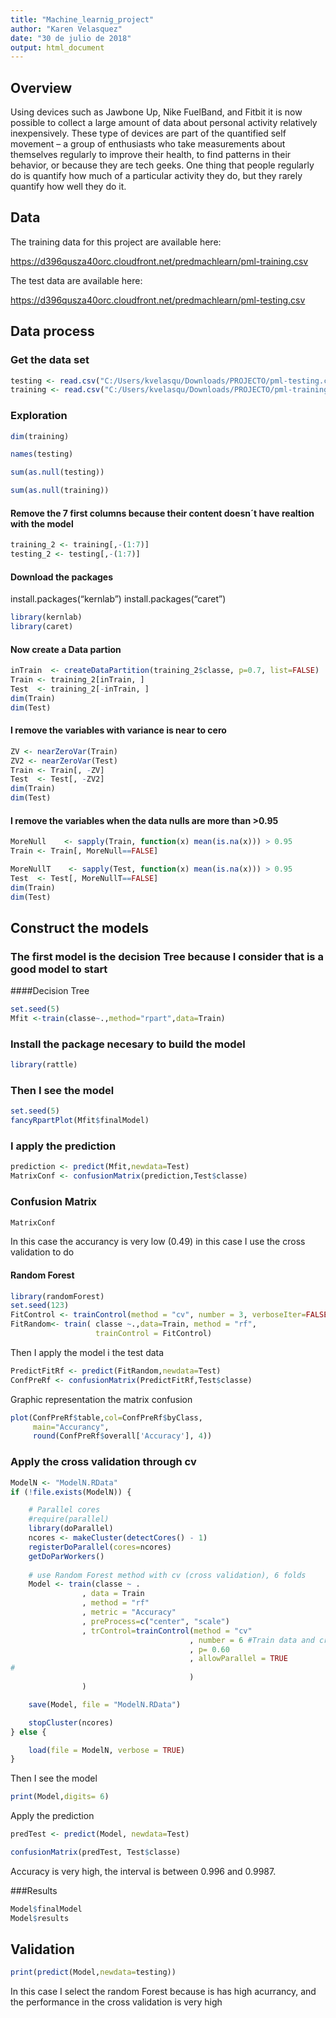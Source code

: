 ```yaml
---
title: "Machine_learnig_project"
author: "Karen Velasquez"
date: "30 de julio de 2018"
output: html_document
---
```


## Overview

Using devices such as Jawbone Up, Nike FuelBand, and Fitbit it is now possible to collect a large amount of data about personal activity relatively inexpensively. These type of devices are part of the quantified self movement – a group of enthusiasts who take measurements about themselves regularly to improve their health, to find patterns in their behavior, or because they are tech geeks. One thing that people regularly do is quantify how much of a particular activity they do, but they rarely quantify how well they do it. 

## Data 

The training data for this project are available here:

<https://d396qusza40orc.cloudfront.net/predmachlearn/pml-training.csv>

The test data are available here:

<https://d396qusza40orc.cloudfront.net/predmachlearn/pml-testing.csv>

## Data process

### Get the data set

```r
testing <- read.csv("C:/Users/kvelasqu/Downloads/PROJECTO/pml-testing.csv")
training <- read.csv("C:/Users/kvelasqu/Downloads/PROJECTO/pml-training.csv")
```

### Exploration

```r
dim(training)
```

```r
names(testing)
```
```r
sum(as.null(testing))
```
```r
sum(as.null(training))
```
#### Remove the 7 first columns because their content doesn´t have realtion with the model

```r
training_2 <- training[,-(1:7)]
testing_2 <- testing[,-(1:7)]
```

#### Download the packages
install.packages("kernlab")
install.packages("caret")


```r
library(kernlab)
library(caret)
```

#### Now create a Data partion
```r
inTrain  <- createDataPartition(training_2$classe, p=0.7, list=FALSE)
Train <- training_2[inTrain, ]
Test  <- training_2[-inTrain, ]
dim(Train)
dim(Test)
```


#### I remove the variables with variance is near to cero
```r
ZV <- nearZeroVar(Train)
ZV2 <- nearZeroVar(Test)
Train <- Train[, -ZV]
Test  <- Test[, -ZV2]
dim(Train)
dim(Test)
```

#### I remove the variables when the data nulls are more than >0.95
```r
MoreNull    <- sapply(Train, function(x) mean(is.na(x))) > 0.95
Train <- Train[, MoreNull==FALSE]

MoreNullT    <- sapply(Test, function(x) mean(is.na(x))) > 0.95
Test  <- Test[, MoreNullT==FALSE]
dim(Train)
dim(Test)
```


## Construct the models

### The first model is the decision Tree because I consider that is a good model to start 

####Decision Tree

```r
set.seed(5)
Mfit <-train(classe~.,method="rpart",data=Train)  

```
### Install the package necesary to build the model
```r

library(rattle)  
```

### Then I see the model
```r
set.seed(5)
fancyRpartPlot(Mfit$finalModel)  

```

### I apply the prediction 

```r
prediction <- predict(Mfit,newdata=Test)
MatrixConf <- confusionMatrix(prediction,Test$classe)
```

### Confusion Matrix

```r
MatrixConf 
```

In this case the accurancy is very low (0.49) in this case I use the cross validation to do 


#### Random Forest
```r
library(randomForest)
set.seed(123)
FitControl <- trainControl(method = "cv", number = 3, verboseIter=FALSE)
FitRandom<- train( classe ~.,data=Train, method = "rf",
                   trainControl = FitControl)

```


Then I apply the model i the test data
```r
PredictFitRf <- predict(FitRandom,newdata=Test)
ConfPreRf <- confusionMatrix(PredictFitRf,Test$classe)

```
Graphic representation the matrix confusion

```r
plot(ConfPreRf$table,col=ConfPreRf$byClass,
     main="Accurancy",
     round(ConfPreRf$overall['Accuracy'], 4))


```

### Apply the cross validation through cv

```r

ModelN <- "ModelN.RData"
if (!file.exists(ModelN)) {

    # Parallel cores  
    #require(parallel)
    library(doParallel)
    ncores <- makeCluster(detectCores() - 1)
    registerDoParallel(cores=ncores)
    getDoParWorkers()   
    
    # use Random Forest method with cv (cross validation), 6 folds
    Model <- train(classe ~ .
                , data = Train
                , method = "rf"
                , metric = "Accuracy" 
                , preProcess=c("center", "scale") 
                , trControl=trainControl(method = "cv"
                                        , number = 6 #Train data and create partition
                                        , p= 0.60
                                        , allowParallel = TRUE 
#                                      
                                        )
                )

    save(Model, file = "ModelN.RData")

    stopCluster(ncores)
} else {

    load(file = ModelN, verbose = TRUE)
}

```

Then I see the model

```r
print(Model,digits= 6)
```

Apply the prediction

```r
predTest <- predict(Model, newdata=Test)

confusionMatrix(predTest, Test$classe)
```

Accuracy is very high, the interval is between 0.996 and 0.9987.


###Results
```r
Model$finalModel
Model$results
```

## Validation
```r
print(predict(Model,newdata=testing))
```
In this case I select the random Forest because is has high acurrancy, and the performance in the cross validation is very high
